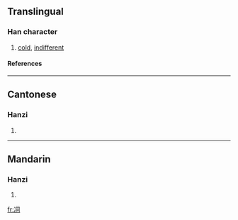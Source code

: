 ==Translingual==
===Han character===
{{Han char|rad=冫|as=06|sn=8|four=|canj=戈一月一口 (IMBMR)}}
# [[cold]], [[indifferent]]
====References====
{{Han ref|kx=0132.090|hdz=10297.040|uh=34CA|ud=13514}}

----
==Cantonese==
===Hanzi===
{{yue-hanzi|jyut=|y=[[dung6]]}}
# {{defn|Cantonese}}

----
==Mandarin==
===Hanzi===
{{cmn-hanzi|pin=[[dòng]] ([[dong4]])|wg=[[tung]]<sup>4</sup>}}
# {{defn|Mandarin}}

[[fr:㓊]]